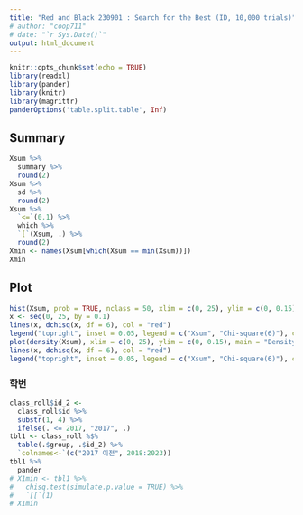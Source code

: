 ```yaml
---
title: "Red and Black 230901 : Search for the Best (ID, 10,000 trials)"
# author: "coop711"
# date: "`r Sys.Date()`"
output: html_document
---
```


```r
knitr::opts_chunk$set(echo = TRUE)
library(readxl)
library(pander)
library(knitr)
library(magrittr)
panderOptions('table.split.table', Inf)
```

<!--
## Data

```r
class_roll <- read_excel("../data/class_roll230901.xlsx", 
                        range = "B1:I920")
str(class_roll)
names(class_roll) <- c("college", "dept", "year", "id", "name", "status", "email", "cell_no")
class_roll$status <- ifelse(is.na(class_roll$status), "휴학", class_roll$status)
str(class_roll)
source("./RnB_2023_id.R")
```


## Search for Best Configuration

```r
M1 <- 1
M2 <- 10000
Xsum <- sapply(M1:M2, red_and_black)
names(Xsum) <- M1:M2
```
-->

## Summary

```r
Xsum %>%
  summary %>%
  round(2) 
Xsum %>%
  sd %>%
  round(2)
Xsum %>%
  `<=`(0.1) %>%
  which %>%
  `[`(Xsum, .) %>%
  round(2)
Xmin <- names(Xsum[which(Xsum == min(Xsum))])
Xmin
```

## Plot

```r
hist(Xsum, prob = TRUE, nclass = 50, xlim = c(0, 25), ylim = c(0, 0.15))
x <- seq(0, 25, by = 0.1)
lines(x, dchisq(x, df = 6), col = "red")
legend("topright", inset = 0.05, legend = c("Xsum", "Chi-square(6)"), col = c("black", "red"), lty = 1)
plot(density(Xsum), xlim = c(0, 25), ylim = c(0, 0.15), main = "Density Estimation of Xsum")
lines(x, dchisq(x, df = 6), col = "red")
legend("topright", inset = 0.05, legend = c("Xsum", "Chi-square(6)"), col = c("black", "red"), lty = 1)
```

<!--
## Randomization

```r
set.seed(Xmin)
N <- nrow(class_roll) 
class_roll$group <- 
  sample(1:N) %%
  2 %>%
  factor(levels = c(0, 1), labels = c("Red", "Black"))
red_and_black(Xmin)
```

### 학년

```r
tbl0 <- class_roll$year %>%
  table(class_roll$group, .) 
tbl0 %>%
  pander
X0min <- tbl0 %>%
  chisq.test(simulate.p.value = TRUE) %>%
  `[[`(1)
X0min
```
-->

### 학번

```r
class_roll$id_2 <-
  class_roll$id %>%
  substr(1, 4) %>%
  ifelse(. <= 2017, "2017", .)
tbl1 <- class_roll %$%
  table(.$group, .$id_2) %>%
  `colnames<-`(c("2017 이전", 2018:2023)) 
tbl1 %>%
  pander
# X1min <- tbl1 %>%
#   chisq.test(simulate.p.value = TRUE) %>%
#   `[[`(1)
# X1min
```

<!--
### 학번 홀짝

```r
tbl2 <- class_roll$id %>%
  as.numeric %>%
  `%%`(2) %>%
  factor(levels = c(1, 0), labels = c("홀", "짝")) %>%
  table(class_roll$group, .) 
tbl2 %>%
  pander
X2min <- tbl2 %>%
  chisq.test(simulate.p.value = TRUE) %>%
  `[[`(1)
X2min
```

### 학적 상태

```r
tbl3 <- class_roll$status %>%
  table(class_roll$group, .) 
tbl3 %>%
  pander
X3min <- tbl3 %>%
  chisq.test(simulate.p.value = TRUE) %>%
  `[[`(1)
X3min
```

## e-mail 서비스업체

```r
isp <- class_roll$email %>%
  strsplit("@", fixed = TRUE) %>%
  sapply("[", 2) %>%
  strsplit("[.]", fixed = FALSE) %>%
  sapply("[", 1)
tbl4 <- isp %>%
  `%in%`(c("naver", "gmail")) %>%
  ifelse(isp, "기타서비스") %>%
  factor(levels = c("naver", "gmail", "기타서비스"),
         labels = c("네이버", "구글", "기타서비스")) %>%
  table(class_roll$group, .) 
tbl4 %>%
  pander
X4min <- tbl4 %>%
  chisq.test(simulate.p.value = FALSE) %>%
  `[[`(1)
X4min
```

## 전화번호의 분포

```r
cut_label <- paste(paste0(0:9, "000"), paste0(0:9, "999"), 
                   sep = "~")
tbl5 <- class_roll$cell_no %>%
  substr(start = 8, stop = 11) %>%
  sapply(as.numeric) %>%
  cut(labels = cut_label, 
      breaks = seq(0, 10000, by = 1000)) %>%
  table(class_roll$group, .) 
tbl5 %>%
  pander
X5min <- tbl5 %>%
  chisq.test(simulate.p.value = TRUE) %>%
  `[[`(1)
X5min
```

## 성씨 분포

```r
f_name <- class_roll$name %>%
  substring(first = 1, last = 1) 
tbl6 <- f_name %>%
  `%in%`(c("김", "이", "박", "최", "정")) %>%
  ifelse(f_name, "기타") %>%
  factor(levels = c("김", "이", "박", "최", "정", "기타")) %>%
  table(class_roll$group, .) 
tbl6 %>%
  pander
X6min <- tbl6 %>%
  chisq.test(simulate.p.value = TRUE) %>%
  `[[`(1)
X6min
```

## 단과대학

```r
tbl7 <- 
  class_roll %$%
  table(.$group, .$college) 
tbl7 %>%
  pander
X7min <- tbl7 %>%
  chisq.test(simulate.p.value = TRUE) %>%
  `[[`(1) 
X7min
```

### Sum of Chi_Squares

```r
# Xsum_min <- X0min + X1min + X2min + X3min + X4min + X5min + X6min + X7min
Xsum_min <- X1min
Xsum_min
```
-->

<!--
```r
save.image("./red_and_black_optimum_230901_id_10000.RData")
```
-->